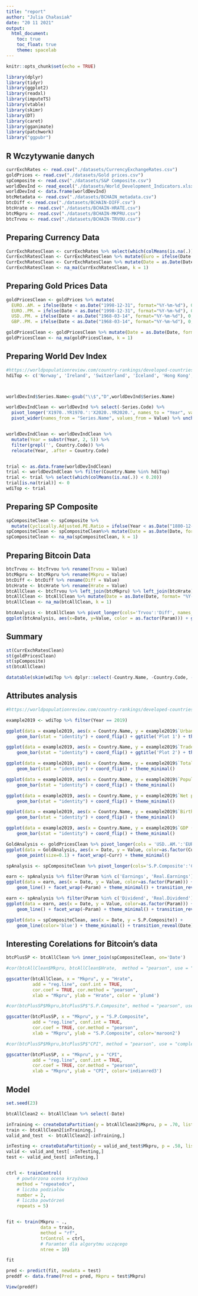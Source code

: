 ```yaml
---
title: "report"
author: "Julia Chałasiak"
date: "20 11 2021"
output:
  html_document:
    toc: true
    toc_float: true
    theme: spacelab
---
```


```r
knitr::opts_chunk$set(echo = TRUE)
```

```r
library(dplyr)
library(tidyr)
library(ggplot2)
library(readxl)
library(imputeTS)
library(vtable)
library(skimr)
library(DT)
library(caret)
library(gganimate)
library(patchwork)
library("ggpubr")
```


## R Wczytywanie danych


```r
currExchRates <- read.csv("./datasets/CurrencyExchangeRates.csv")
goldPrices <- read.csv("./datasets/Gold prices.csv")
spComposite <- read.csv("./datasets/S&P Composite.csv")
worldDevInd <- read_excel("./datasets/World_Development_Indicators.xlsx", trim_ws=TRUE, na = "..")
worldDevInd <- data.frame(worldDevInd)
btcMetadata <- read.csv("./datasets/BCHAIN_metadata.csv")
btcDiff <- read.csv("./datasets/BCHAIN-DIFF.csv")
btcHrate <- read.csv("./datasets/BCHAIN-HRATE.csv")
btcMkpru <- read.csv("./datasets/BCHAIN-MKPRU.csv")
btcTrvou <- read.csv("./datasets/BCHAIN-TRVOU.csv")
```

## Preparing Currency Data

```r
CurrExchRatesClean <- currExchRates %>% select(which(colMeans(is.na(.)) < 0.2))
CurrExchRatesClean <- CurrExchRatesClean %>% mutate(Euro = ifelse(Date < as.Date("1998-10-30", format="%Y-%m-%d"), 0, Euro))
CurrExchRatesClean <- CurrExchRatesClean %>% mutate(Date = as.Date(Date, format= "%Y-%m-%d"))
CurrExchRatesClean <- na_ma(CurrExchRatesClean, k = 1)
```

## Preparing Gold Prices Data

```r
goldPricesClean <- goldPrices %>% mutate(
  EURO..AM. = ifelse(Date < as.Date("1998-12-31", format="%Y-%m-%d"), 0, EURO..AM.),
  EURO..PM. = ifelse(Date < as.Date("1998-12-31", format="%Y-%m-%d"), 0, EURO..PM.),
  USD..PM. = ifelse(Date < as.Date("1968-03-14", format="%Y-%m-%d"), 0, USD..PM.),
  GBP..PM. = ifelse(Date < as.Date("1968-03-14", format="%Y-%m-%d"), 0, GBP..PM.))

goldPricesClean <- goldPricesClean %>% mutate(Date = as.Date(Date, format= "%Y-%m-%d"))
goldPricesClean <- na_ma(goldPricesClean, k = 1)
```

## Preparing World Dev Index

```r
#https://worldpopulationreview.com/country-rankings/developed-countries
hdiTop <- c('Norway', 'Ireland', 'Switzerland', 'Iceland', 'Hong Kong', 'Germany', 'Sweden', 'Netherlands', 'Australia', 'Denmark', 'Finland', 'Singapore', 'United Kingdom', 'New Zealand', 'Belgium', 'Canada', 'United States', 'Austria', 'Israel', 'Japan', 'Slovenia', 'Luxembourg', 'Korea, Rep.', 'Spain', 'France')



worldDevInd$Series.Name<-gsub("\\$","D",worldDevInd$Series.Name)

worldDevIndClean <- worldDevInd %>% select(-Series.Code) %>% 
  pivot_longer('X1970..YR1970.':'X2020..YR2020.', names_to = "Year", values_to = "Value", values_drop_na = FALSE) %>%
  pivot_wider(names_from = "Series.Name", values_from = Value) %>% unchop(everything())


worldDevIndClean <- worldDevIndClean %>% 
  mutate(Year = substr(Year, 2, 5)) %>% 
  filter(grepl('', Country.Code)) %>%
  relocate(Year, .after = Country.Code)


trial <- as.data.frame(worldDevIndClean)
trial <- worldDevIndClean %>% filter(Country.Name %in% hdiTop)
trial <- trial %>% select(which(colMeans(is.na(.)) < 0.20))
trial[is.na(trial)] <- 0
wdiTop <- trial
```


## Preparing SP Composite
```r
spCompositeClean <- spComposite %>% 
  mutate(Cyclically.Adjusted.PE.Ratio = ifelse(Year < as.Date("1880-12-31", format="%Y-%m-%d"), 0, Cyclically.Adjusted.PE.Ratio)) %>% rename(Date = Year)
spCompositeClean <- spCompositeClean%>% mutate(Date = as.Date(Date, format= "%Y-%m-%d"))
spCompositeClean <- na_ma(spCompositeClean, k = 1)


```

## Preparing Bitcoin Data
```r
btcTrvou <- btcTrvou %>% rename(Trvou = Value)
btcMkpru <- btcMkpru %>% rename(Mkpru = Value)
btcDiff <- btcDiff %>% rename(Diff = Value)
btcHrate <- btcHrate %>% rename(Hrate = Value)
btcAllClean <- btcTrvou %>% left_join(btcMkpru) %>% left_join(btcHrate) %>% left_join(btcDiff)
btcAllClean <- btcAllClean %>% mutate(Date = as.Date(Date, format= "%Y-%m-%d"))
btcAllClean <- na_ma(btcAllClean, k = 1)

```

```r

btcAnalysis <- btcAllClean %>% pivot_longer(cols='Trvou':'Diff', names_to = 'Param', values_to = 'Value')
ggplot(btcAnalysis, aes(x=Date, y=Value, color = as.factor(Param))) + geom_line() + facet_wrap(~Param, scales = "free_y") + theme_minimal()
```



## Summary
```r
st(CurrExchRatesClean)
st(goldPricesClean)
st(spComposite)
st(btcAllClean)

datatable(skim(wdiTop %>% dplyr::select(-Country.Name, -Country.Code, -Year)) %>% dplyr::select(skim_variable, numeric.mean, numeric.sd, numeric.p0, numeric.p25, numeric.p75, numeric.p100))
```

## Attributes analysis
```r

#https://worldpopulationreview.com/country-rankings/developed-countries

example2019 <- wdiTop %>% filter(Year == 2019)

ggplot(data = example2019, aes(x = Country.Name, y = example2019$`Urban population growth (annual %)`, fill=as.factor(Country.Name))) +
    geom_bar(stat = "identity") + coord_flip() + ggtitle('Plot 1') + theme_minimal()

ggplot(data = example2019, aes(x = Country.Name, y = example2019$`Trade (% of GDP)`, fill=as.factor(Country.Name))) +
    geom_bar(stat = "identity") + coord_flip() + ggtitle('Plot 2') + theme_minimal()

ggplot(data = example2019, aes(x = Country.Name, y = example2019$`Total natural resources rents (% of GDP)`, fill=as.factor(Country.Name))) +
    geom_bar(stat = "identity") + coord_flip() + theme_minimal()

ggplot(data = example2019, aes(x = Country.Name, y = example2019$`Population, total`, fill=as.factor(Country.Name))) +
    geom_bar(stat = "identity") + coord_flip() + theme_minimal()

ggplot(data = example2019, aes(x = Country.Name, y = example2019$`Net primary income (Net income from abroad) (current USD)`, fill=as.factor(Country.Name))) +
    geom_bar(stat = "identity") + coord_flip() + theme_minimal()

ggplot(data = example2019, aes(x = Country.Name, y = example2019$`Birth rate, crude (per 1,000 people)`, fill=as.factor(Country.Name))) +
    geom_bar(stat = "identity") + coord_flip() + theme_minimal()

ggplot(data = example2019, aes(x = Country.Name, y = example2019$`GDP (current USD)`, fill=as.factor(Country.Name))) +
    geom_bar(stat = "identity") + coord_flip() + theme_minimal()

```

```r

GoldAnalysis <- goldPricesClean %>% pivot_longer(cols = 'USD..AM.':'EURO..PM.', names_to = 'Curr', values_to = 'Value')
ggplot(data = GoldAnalysis, aes(x = Date, y = Value, color=as.factor(Curr))) +
    geom_point(size=0.1) + facet_wrap(~Curr) + theme_minimal()

```
```r
spAnalysis <- spCompositeClean %>% pivot_longer(cols='S.P.Composite':'Cyclically.Adjusted.PE.Ratio', values_to = 'Value', names_to = 'Param')

earn <- spAnalysis %>% filter(Param %in% c('Earnings', 'Real.Earnings'))
ggplot(data = earn, aes(x = Date, y = Value, color=as.factor(Param))) +
    geom_line() + facet_wrap(~Param) + theme_minimal() + transition_reveal(Date)


```
```r
earn <- spAnalysis %>% filter(Param %in% c('Dividend', 'Real.Dividend'))
ggplot(data = earn, aes(x = Date, y = Value, color=as.factor(Param))) +
    geom_line() + facet_wrap(~Param) + theme_minimal() + transition_reveal(Date)
```
```r
ggplot(data = spCompositeClean, aes(x = Date, y = S.P.Composite)) +
    geom_line(color='blue') + theme_minimal() + transition_reveal(Date)
```



## Interesting Corelations for Bitcoin's data
```r

btcPlusSP <- btcAllClean %>% inner_join(spCompositeClean, on='Date')

#cor(btcAllClean$Mkpru, btcAllClean$Hrate,  method = "pearson", use = "complete.obs")

ggscatter(btcAllClean, x = "Mkpru", y = "Hrate", 
          add = "reg.line", conf.int = TRUE, 
          cor.coef = TRUE, cor.method = "pearson",
          xlab = "Mkpru", ylab = "Hrate", color = 'plum4')

#cor(btcPlusSP$Mkpru,btcPlusSP$"S.P.Composite", method = "pearson", use = "complete.obs")

ggscatter(btcPlusSP, x = "Mkpru", y = "S.P.Composite", 
          add = "reg.line", conf.int = TRUE, 
          cor.coef = TRUE, cor.method = "pearson",
          xlab = "Mkpru", ylab = "S.P.Composite", color='maroon2')

#cor(btcPlusSP$Mkpru,btcPlusSP$"CPI", method = "pearson", use = "complete.obs")

ggscatter(btcPlusSP, x = "Mkpru", y = "CPI", 
          add = "reg.line", conf.int = TRUE, 
          cor.coef = TRUE, cor.method = "pearson",
          xlab = "Mkpru", ylab = "CPI", color='indianred3')


```



## Model
```r

set.seed(23)

btcAllClean2 <- btcAllClean %>% select(-Date)

inTraining <- createDataPartition(y = btcAllClean2$Mkpru, p = .70, list = FALSE)
train <- btcAllClean2[inTraining,]
valid_and_test  <- btcAllClean2[-inTraining,]

inTesting <- createDataPartition(y = valid_and_test$Mkpru, p = .50, list = FALSE)
valid <- valid_and_test[ -inTesting,]
test <- valid_and_test[ inTesting,]


ctrl <- trainControl(
    # powtórzona ocena krzyżowa
    method = "repeatedcv",
    # liczba podziałów
    number = 2,
    # liczba powtórzeń
    repeats = 5)


fit <- train(Mkpru ~ .,
             data = train,
             method = "rf",
             trControl = ctrl,
             # Paramter dla algorytmu uczącego
             ntree = 10)

fit

pred <- predict(fit, newdata = test)
preddf <- data.frame(Pred = pred, Mkpru = test$Mkpru)

View(preddf)
```






